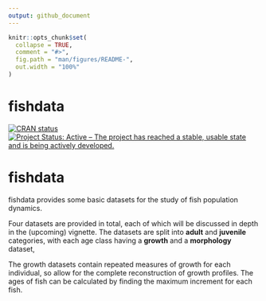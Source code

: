 ```yaml
---
output: github_document
---
```


<!-- README.md is generated from README.Rmd. Please edit that file -->

```r
knitr::opts_chunk$set(
  collapse = TRUE,
  comment = "#>",
  fig.path = "man/figures/README-",
  out.width = "100%"
)
```

# fishdata

<!-- badges: start -->
[![CRAN status](https://www.r-pkg.org/badges/version/fishdata)](https://CRAN.R-project.org/package=fishdata)
[![Project Status: Active – The project has reached a stable, usable state and is being actively developed.](https://www.repostatus.org/badges/latest/active.svg)](https://www.repostatus.org/#active)
<!-- badges: end -->

# fishdata

fishdata provides some basic datasets for the study of fish population dynamics.

Four datasets are provided in total, each of which will be discussed in depth in the (upcoming) vignette. The datasets are split into **adult** and **juvenile** categories, with each age class having a **growth** and a  **morphology** dataset, 


The growth datasets contain repeated measures of growth for each individual, so allow for the complete reconstruction of growth profiles. The ages of fish can be calculated by finding the maximum increment for each fish.

